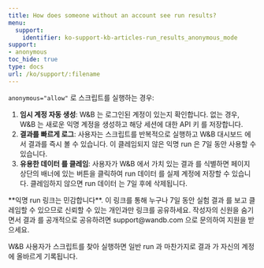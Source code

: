 ---
title: How does someone without an account see run results?
menu:
  support:
    identifier: ko-support-kb-articles-run_results_anonymous_mode
support:
- anonymous
toc_hide: true
type: docs
url: /ko/support/:filename
---

`anonymous="allow"` 로 스크립트를 실행하는 경우:

1. **임시 계정 자동 생성**: W&B 는 로그인된 계정이 있는지 확인합니다. 없는 경우, W&B 는 새로운 익명 계정을 생성하고 해당 세션에 대한 API 키 를 저장합니다.
2. **결과를 빠르게 로그**: 사용자는 스크립트를 반복적으로 실행하고 W&B 대시보드 에서 결과를 즉시 볼 수 있습니다. 이 클레임되지 않은 익명 run 은 7일 동안 사용할 수 있습니다.
3. **유용한 데이터 를 클레임**: 사용자가 W&B 에서 가치 있는 결과 를 식별하면 페이지 상단의 배너에 있는 버튼을 클릭하여 run 데이터 를 실제 계정에 저장할 수 있습니다. 클레임하지 않으면 run 데이터 는 7일 후에 삭제됩니다.

<Warning>
**익명 run 링크는 민감합니다**. 이 링크를 통해 누구나 7일 동안 실험 결과 를 보고 클레임할 수 있으므로 신뢰할 수 있는 개인과만 링크를 공유하세요. 작성자의 신원을 숨기면서 결과 를 공개적으로 공유하려면 support@wandb.com 으로 문의하여 지원을 받으세요.
</Warning>

W&B 사용자가 스크립트를 찾아 실행하면 일반 run 과 마찬가지로 결과 가 자신의 계정에 올바르게 기록됩니다.
